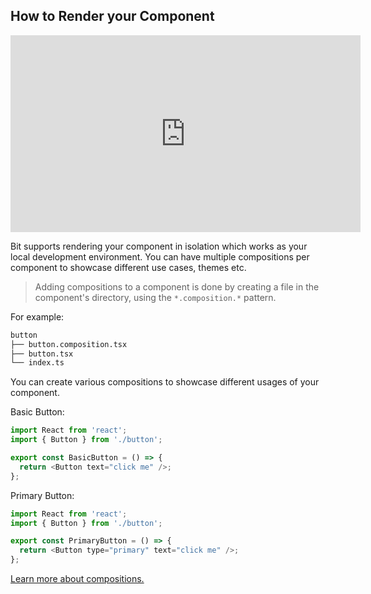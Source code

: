 ## How to Render your Component

<iframe
  width="560"
  height="315"
  src="https://www.youtube.com/embed/so8CcUzTrn4?rel=0"
  title="YouTube video player"
  frameborder="0"
  allow="accelerometer; autoplay; clipboard-write; encrypted-media; gyroscope; picture-in-picture"
  allowfullscreen
></iframe>

Bit supports rendering your component in isolation which works as your local development environment. You can have multiple compositions per component to showcase different use cases, themes etc.

> Adding compositions to a component is done by creating a file in the component's directory, using the `*.composition.*` pattern.

For example:

```bash {3}
button
├── button.composition.tsx
├── button.tsx
└── index.ts
```

You can create various compositions to showcase different usages of your component.

Basic Button:

```js
import React from 'react';
import { Button } from './button';

export const BasicButton = () => {
  return <Button text="click me" />;
};
```

Primary Button:

```js
import React from 'react';
import { Button } from './button';

export const PrimaryButton = () => {
  return <Button type="primary" text="click me" />;
};
```

[Learn more about compositions.](https://harmony-docs.bit.dev/aspects/compositions)

